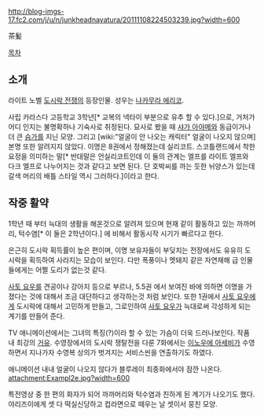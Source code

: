 http://blog-imgs-17.fc2.com/j/u/n/junkheadnayatura/20111108224503239.jpg?width=600


茶髪

[[목차]]

== 소개 ==
라이트 노벨 [[도시락 전쟁]]의 등장인물. 성우는 [[나카무라 에리코]].

사립 카라스다 고등학교 3학년[* 교복의 넥타이 부분으로 유추 할 수 있다.]으로, 거처가 어디 인지는 불명확하나 기숙사로 취정된다. 묘사로 봤을 때 [[샤가 아야메]]와 동급이거나 더 큰 [[슴가]]를 지닌 모양. 그리고 [wiki:"얼굴이 안 나오는 캐릭터" 얼굴이 나오지 않으며] 본명 또한 알려지지 않았다. 이명은 8권에서 정해졌는데 실리코트. 스코틀랜드에서 착한 요정을 의미하는 말[* 반대말은 언실리코트인데 이 둘의 관계는 엘프를 라이트 엘프와 다크 엘프로 나누어지는 것과 같다고 보면 된다. 단 호박씨를 까는 듯한 뉘양스가 있는데 갈색 머리의 배틀 스타일 역시 그러하다.]이라고 한다.

== 작중 활약 ==
1학년 때 부터 늑대의 생활을 해온것으로 알려져 있으며 현재 같이 활동하고 있는 까까머리, 턱수염[* 이 둘은 2학년이다.] 에 비해서 활동시작 시기가 빠르다고 한다.

은근히 도시락 획득률이 높은 편이며, 이명 보유자들이 부딪치는 전장에서도 유유히 도시락을 획득하여 사라지는 모습이 보인다. 다만 폭풍이나 멧돼지 같은 자연재해 급 인물들에게는 어쩔 도리가 없는것 같다.

[[사토 요우]]를 견공이나 강아지 등으로 부르나, 5.5권 에서 보여진 바에 의하면 이명을 가졌다는 것에 대해서 조금 대단하다고 생각하는것 처럼 보인다. 또한 1권에서 [[사토 요우]]에게 도시락에 대해서 고민하게 만들고, 그로인하여 [[사토 요우]]가 늑대로써 각성하게 되는 계기를 만들어 준다.

TV 애니메이션에서는 그녀의 특징(?)이라 할 수 있는 가슴이 더욱 드러나보인다. 작품내 최강의 [[거유]]. 수영장에서의 도시락 쟁탈전을 다룬 7화에서는 [[이노우에 아세비]]가 수영하면서 지나가자 수영복 상의가 벗겨지는 서비스씬을 연출하기도 하였다.

애니메이션 내내 얼굴이 나오지 않다가 블루레이 최종화에서야 잠깐 나온다.
attachment:Exampl2e.jpg?width=600

특전영상 중 한 편의 화자가 되어 까까머리와 턱수염과 친하게 된 계기가 나오기도 했다. 야리즈이에게 셋 다 떡실신당하고 컵라면으로 떼우는 날 셋이서 뭉친 모양.

